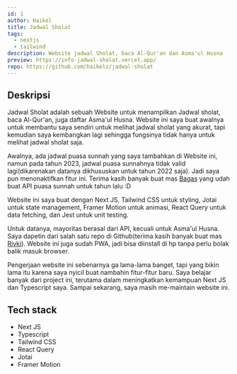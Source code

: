 ```yaml
---
id: 1
author: Haikel
title: Jadwal Sholat
tags:
  - nextjs
  - tailwind
description: Website jadwal Sholat, baca Al-Qur'an dan Asma'ul Husna
preview: https://info-jadwal-sholat.vercel.app/
repo: https://github.com/haikelz/jadwal-sholat
---
```


<LazyLoadImage
  src="works/jadwal-sholat.png?ik-sdk-version=javascript-1.4.3&updatedAt=1673863931274"
  alt="Jadwal Sholat"
/>

## Deskripsi

Jadwal Sholat adalah sebuah Website untuk menampilkan Jadwal sholat, baca Al-Qur'an, juga daftar Asma'ul Husna. Website ini saya buat awalnya untuk membantu saya sendiri untuk melihat jadwal sholat yang akurat, tapi kemudian saya kembangkan lagi sehingga fungsinya tidak hanya untuk melihat jadwal sholat saja.

Awalnya, ada jadwal puasa sunnah yang saya tambahkan di Website ini, namun pada tahun 2023, jadwal puasa sunnahnya tidak valid lagi(dikarenakan datanya dikhususkan untuk tahun 2022 saja). Jadi saya pun menonaktifkan fitur ini. Terima kasih banyak buat mas [Bagas](https://github.com/granitebps) yang udah buat API puasa sunnah untuk tahun lalu :D

Website ini saya buat dengan Next JS, Tailwind CSS untuk styling, Jotai untuk state management, Framer Motion untuk animasi, React Query untuk data fetching, dan Jest untuk unit testing.

Untuk datanya, mayoritas berasal dari API, kecuali untuk Asma'ul Husna. Saya dapetin dari salah satu repo di Github(terima kasih banyak buat mas [Rivki](https://github.com/mikqi)). Website ini juga sudah PWA, jadi bisa diinstall di hp tanpa perlu bolak balik masuk browser.

Pengerjaan website ini sebenarnya ga lama-lama banget, tapi yang bikin lama itu karena saya nyicil buat nambahin fitur-fitur baru. Saya belajar banyak dari project ini, terutama dalam meningkatkan kemampuan Next JS dan Typescript saya. Sampai sekarang, saya masih me-maintain website ini.

## Tech stack

- Next JS
- Typescript
- Tailwind CSS
- React Query
- Jotai
- Framer Motion

